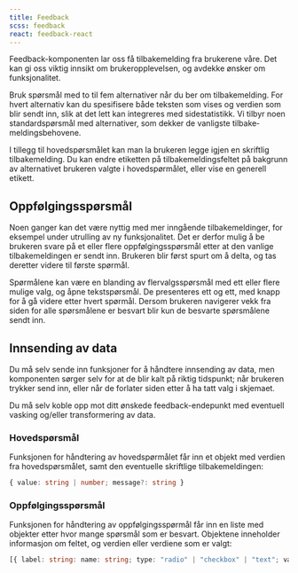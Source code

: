 ```yaml
---
title: Feedback
scss: feedback
react: feedback-react
---
```



<Ingress>
    Feedback-komponenten lar oss få tilbakemelding fra brukerene våre. Det kan gi oss viktig innsikt om
    brukeropplevelsen, og avdekke ønsker om funksjonalitet.
</Ingress>

<ComponentExample knobs={exampleProps} component={Example} />

Bruk spørsmål med to til fem alternativer når du ber om tilbake&shy;melding. For hvert alternativ kan du spesifisere både teksten som vises og verdien som blir sendt inn, slik at det lett kan integreres med side&shy;statistikk. Vi tilbyr noen standard&shy;spørsmål med alternativer, som dekker de vanligste tilbake&shy;meldings&shy;behovene.

I tillegg til hovedspørsmålet kan man la brukeren legge igjen en skriftlig tilbakemelding. Du kan endre etiketten på tilbake&shy;meldings&shy;feltet på bakgrunn av alternativet brukeren valgte i hovedspørmålet, eller vise en generell etikett.

## Oppfølgingsspørsmål

Noen ganger kan det være nyttig med mer inngående tilbakemeldinger, for eksempel under utrulling av ny funksjonalitet. Det er derfor mulig å be brukeren svare på et eller flere oppfølgings&shy;spørsmål etter at den vanlige tilbakemeldingen er sendt inn. Brukeren blir først spurt om å delta, og tas deretter videre til første spørmål.

Spørmålene kan være en blanding av flervalgsspørsmål med ett eller flere mulige valg, og åpne tekstspørsmål. De presenteres ett og ett, med knapp for å gå videre etter hvert spørmål. Dersom brukeren navigerer vekk fra siden for alle spørsmålene er besvart blir kun de besvarte spørsmålene sendt inn.

## Innsending av data

Du må selv sende inn funksjoner for å håndtere innsending av data, men komponenten sørger selv for at de blir kalt på riktig tidspunkt; når brukeren trykker send inn, eller når de forlater siden etter å ha tatt valg i skjemaet.

Du må selv koble opp mot ditt ønskede feedback-endepunkt med eventuell vasking og/eller transformering av data.

### Hovedspørsmål

Funksjonen for håndtering av hovedspørmålet får inn et objekt med verdien fra hovedspørsmålet, samt den eventuelle skriftlige tilbake&shy;meldingen:

```ts
{ value: string | number; message?: string }
```

### Oppfølgingsspørsmål

Funksjonen for håndtering av oppfølgings&shy;spørmål får inn en liste med objekter etter hvor mange spørsmål som er besvart. Objektene inneholder informasjon om feltet, og verdien eller verdiene som er valgt:

```ts
[{ label: string: name: string; type: "radio" | "checkbox" | "text"; value: string | string[] }]
```
